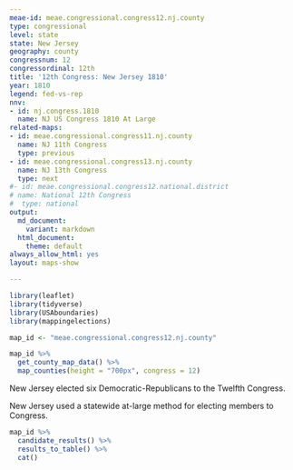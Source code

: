 ```yaml
---
meae-id: meae.congressional.congress12.nj.county
type: congressional
level: state
state: New Jersey
geography: county
congressnum: 12
congressordinal: 12th
title: '12th Congress: New Jersey 1810'
year: 1810
legend: fed-vs-rep
nnv:
- id: nj.congress.1810
  name: NJ US Congress 1810 At Large
related-maps:
- id: meae.congressional.congress11.nj.county
  name: NJ 11th Congress
  type: previous
- id: meae.congressional.congress13.nj.county
  name: NJ 13th Congress
  type: next
#- id: meae.congressional.congress12.national.district
# name: National 12th Congress
#  type: national
output:
  md_document:
    variant: markdown
  html_document:
    theme: default
always_allow_html: yes
layout: maps-show

---
```


```r
library(leaflet)
library(tidyverse)
library(USAboundaries)
library(mappingelections)

map_id <- "meae.congressional.congress12.nj.county"
```

<div class="map">

```r
map_id %>%
  get_county_map_data() %>%
  map_counties(height = "700px", congress = 12)
```

</div>

New Jersey elected six Democratic-Republicans to the Twelfth Congress.

New Jersey used a statewide at-large method for electing members to Congress.

<div class="results-table">

```r
map_id %>%
  candidate_results() %>%
  results_to_table() %>%
  cat()
```

</div>
